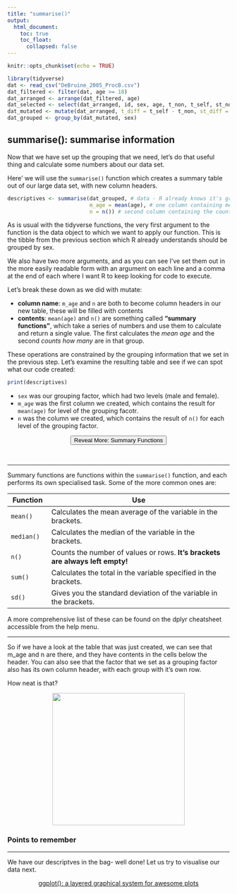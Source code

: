 ```yaml
---
title: "summarise()"
output: 
  html_document:
    toc: true
    toc_float:
      collapsed: false
---
```


<script src="reveal_extra.js"></script>

```r
knitr::opts_chunk$set(echo = TRUE)

library(tidyverse)
dat <- read_csv("DeBruine_2005_ProcB.csv")
dat_filtered <- filter(dat, age >= 18)
dat_arranged <- arrange(dat_filtered, age)
dat_selected <- select(dat_arranged, id, sex, age, t_non, t_self, st_non, st_self)
dat_mutated <- mutate(dat_arranged, t_diff = t_self - t_non, st_diff = st_self - st_non)
dat_grouped <- group_by(dat_mutated, sex)

```

## summarise(): summarise information

Now that we have set up the grouping that we need, let's do that useful thing and calculate some numbers about our data set.

Here' we will use the `summarise()` function which creates a summary table out of our large data set, with new column headers.

```r
descriptives <- summarise(dat_grouped, # data - R already knows it's grouped by sex
                          m_age = mean(age), # one column containing mean ages
                          n = n()) # second column containing the count of participants
```

As is usual with the tidyverse functions, the very first argument to the function is the data object to which we want to apply our function. This is the tibble from the previous section which R already understands should be grouped by sex.

We also have two more arguments, and as you can see I've set them out in the more easily readable form with an argument on each line and a comma at the end of each where I want R to keep looking for code to execute.

Let's break these down as we did with mutate:

- **column name**: `m_age` and `n` are both to become column headers in our new table, these will be filled with contents
- **contents**: `mean(age)` and `n()` are something called **"summary functions"**, which take a series of numbers and use them to calculate and return a single value. The first calculates the *mean age* and the second *counts how many* are in that group. 

These operations are constrained by the grouping information that we set in the previous step. Let's examine the resulting table and see if we can spot what our code created:

```r
print(descriptives)
```

- `sex` was our grouping factor, which had two levels (male and female).
- `m_age` was the first column we created, which contains the result for `mean(age)` for level of the grouping facotr.
- `n` was the column we created, which contains the result of `n()` for each level of the grouping factor.

<center><button onclick="revealExtra(extraName = 'summ_funct')">Reveal More: Summary Functions</button></center> <br>

<div class="extras" id="summ_funct">

___

Summary functions are functions within the `summarise()` function, and each performs its own specialised task. Some of the more common ones are:

Function      |Use
--------------|--------------------------------------------------------------
`mean()`      |Calculates the mean average of the variable in the brackets.
`median()`    |Calculates the median of the variable in the brackets.
`n()`         |Counts the number of values or rows. **It's brackets are always left empty!**
`sum()`       |Calculates the total in the variable specified in the brackets.
`sd()`        |Gives you the standard deviation of the variable in the brackets.

A more comprehensive list of these can be found on the dplyr cheatsheet accessible from the help menu.

___ 


</div>

So if we have a look at the table that was just created, we can see that m_age and n are there, and they have contents in the cells below the header. You can also see that the factor that we set as a grouping factor also has its own column header, with each group with it's own row. 

How neat is that?

<center><img src="images/neature_walk.jpg" width="300"></center>

### Points to remember

___

We have our descriptves in the bag- well done! Let us try to visualise our data next.

<center> [ggplot(): a layered graphical system for awesome plots](ggplot.html) </center>
